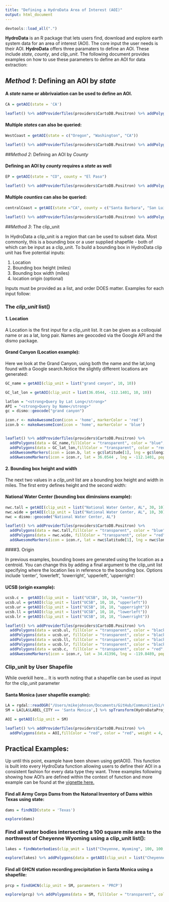 ```yaml
---
title: "Defining a HydroData Area of Interest (AOI)"
output: html_document
---
```


```r
devtools::load_all(".")
```

**HydroData** is an R package that lets users find, download and explore earth system data for an area of interest (AOI). The core input the user needs is their AOI. **HydroData** offers three paramaters to define an AOI. These include  *state*, *county*, and *clip_unit*. The following document provides examples on how to use these parameters to define an AOI for data extraction:

## *Method 1*: Defining an AOI by *state*   

#### A *state* name or abbrivaiation can be used to define an AOI.

```r
CA = getAOI(state = 'CA')
```

```r
leaflet() %>% addProviderTiles(providers$CartoDB.Positron) %>% addPolygons(data = CA,fillColor = "transparent", color = 'red', weight = 1)
```

#### Multiple *states* can also be queried:

```r
WestCoast = getAOI(state = c("Oregon", "Washington", "CA"))
```

```r
leaflet() %>% addProviderTiles(providers$CartoDB.Positron) %>% addPolygons(data = WestCoast,fillColor = "transparent", color = "red", weight = 1)
```

##*Method 2*: Defining an AOI by *County*  

#### Defining an AOI by *county* requires a *state* as well

```r
EP = getAOI(state = "CO", county = "El Paso")
```

```r
leaflet() %>% addProviderTiles(providers$CartoDB.Positron) %>% addPolygons(data = EP,fillColor = "red", color = "red", weight = 4)
```

#### Multiple *counties* can also be queried:

```r
centralCoast = getAOI(state ="CA", county = c("Santa Barbara", "San Luis Obispo", "Ventura"))
```

```r
leaflet() %>% addProviderTiles(providers$CartoDB.Positron) %>% addPolygons(data = centralCoast,fillColor = "transparent", color = "red", weight = 1)
```



##*Method 3*: The clip_unit

In HydroData a clip_unit is a region that can be used to subset data. Most commonly, this is a bounding box or a user supplied shapefile - both of which can be input as a clip_unit. To build a bounding box in HydroData clip unit has five potential inputs:

(1) Location   
(2) Bounding box height (miles)   
(3) Bounding box width (miles)  
(4) location origin (optional)   

Inputs must be provided as a list, and order DOES matter. Examples for each input follow: 

### The *clip_unit* list()

#### 1. Location

A Location is the first  input for a clip_unit list. It can be given as a colloquial name or as a lat, long pair. Names are geocoded via the Google API and the dismo package.   

#### Grand Canyon (Location example):

Here we look at the Grand Canyon, using both the name and the lat,long found with a Google search.Notice the slightly different locations are generated:

```r
GC_name = getAOI(clip_unit = list("grand canyon", 10, 10))

GC_lat_lon = getAOI(clip_unit = list(36.0544, -112.1401, 10, 10))
```

```r

latlon = "<strong>Query by Lat Long</strong>"
API = "<strong>Query by Name</strong>"
gc = dismo::geocode("grand canyon")

icon.r <- makeAwesomeIcon(icon = 'home', markerColor = 'red')
icon.b <- makeAwesomeIcon(icon = 'home', markerColor = 'blue')


leaflet() %>% addProviderTiles(providers$CartoDB.Positron) %>% 
  addPolygons(data = GC_name,fillColor = "transparent", color = "blue", weight = 4) %>% 
  addPolygons(data = GC_lat_lon,fillColor = "transparent", color = "red", weight = 4) %>% 
  addAwesomeMarkers(icon = icon.b, lat = gc$latitude[1], lng = gc$longitude[1], popup = API) %>% 
  addAwesomeMarkers(icon = icon.r, lat = 36.0544 , lng = -112.1401, popup = latlon)
```


#### 2. Bounding box height and width

The next two values in a *clip_unit* list are a bounding box height and width in miles. The first entry defines  height and the second  width: 

#### National Water Center (bounding box diminsions example):

```r
nwc.tall = getAOI(clip_unit = list("National Water Center, AL", 30, 10))
nwc.wide = getAOI(clip_unit = list("National Water Center, AL", 10, 30))
nwc = dismo::geocode("National Water Center, AL")
```

```r
leaflet() %>% addProviderTiles(providers$CartoDB.Positron) %>% 
  addPolygons(data = nwc.tall,fillColor = "transparent", color = "blue", weight = 4, label = "Tall: list('National Water Center, AL', 30, 10)") %>%  
  addPolygons(data = nwc.wide, fillColor = "transparent", color = "red", weight = 4, label = "Wide: list('National Water Center, AL', 30, 10)") %>% 
  addAwesomeMarkers(icon = icon.r, lat = nwc$latitude[1], lng = nwc$longitude[1], popup = "National Water Center")
```

####3. Origin

In previous examples, bounding boxes are generated using the location as a centroid. You can change this by adding a final argument to the clip_unit list specifying where the location lies in reference to the bounding box. Options include 'center', 'lowerleft', 'lowerright', 'upperleft', 'upperright':

#### UCSB (origin example):

```r
ucsb.c =  getAOI(clip_unit =  list("UCSB", 10, 10, "center"))
ucsb.ul = getAOI(clip_unit = list("UCSB", 10, 10, "upperleft"))
ucsb.ur = getAOI(clip_unit = list("UCSB", 10, 10, "upperright"))
ucsb.ll = getAOI(clip_unit = list("UCSB", 10, 10, "lowerleft"))
ucsb.lr = getAOI(clip_unit = list("UCSB", 10, 10, "lowerright"))
```

```r
leaflet() %>% addProviderTiles(providers$CartoDB.Positron) %>% 
  addPolygons(data = ucsb.ul, fillColor = "transparent", color = "black", weight = 4, label = "upperleft") %>% 
  addPolygons(data = ucsb.ur, fillColor = "transparent", color = "black", weight = 4, label = "upperright") %>% 
  addPolygons(data = ucsb.ll, fillColor = "transparent", color = "black", weight = 4, label = "lowerleft") %>% 
  addPolygons(data = ucsb.lr, fillColor = "transparent", color = "black", weight = 4, label = "lowerright") %>% 
  addPolygons(data = ucsb.c,  fillColor = "transparent", color = "red", weight = 4, label = "center") %>% 
  addAwesomeMarkers(icon = icon.r, lat = 34.41396, lng = -119.8489, popup = 'UCSB')
```

### Clip_unit by User Shapefile

While overkill here... It is worth noting that a shapefile can be used as input for the clip_unit parameter

#### Santa Monica (user shapefile example):

```r
LA = rgdal::readOGR("/Users/mikejohnson/Documents/GitHub/Communities1/Communities.shp")
SM = LA[LA$LABEL_CITY == 'Santa Monica',] %>% spTransform(HydroDataProj)

AOI = getAOI(clip_unit = SM)
```

```r
leaflet() %>% addProviderTiles(providers$CartoDB.Positron) %>% 
  addPolygons(data = AOI,fillColor = "red", color = "red", weight = 4, label = "Santa Monica")
```

## Practical Examples: 

Up until this point, example have been shown using getAOI(). This function is built into every HydroData function allowing users to define their AOI in a consistent fashion for every data type they want. Three examples following showing how AOI's are defined within the context of function and more example can be found at the [vignette here.](https://rawgit.com/mikejohnson51/HydroData/master/vignettes/HydroData_example.html)

#### Find all Army Corps Dams from the Natonal Inventory of Dams within Texas using state:

```r

dams = findNID(state = 'Texas')

explore(dams)

```

### Find all water bodies intersecting a 100 square mile area to the northwest of Cheyenne Wyoming using a clip_unit list():  

```r

lakes = findWaterbodies(clip_unit = list("Cheyenne, Wyoming", 100, 100, origin = "lowerright"))

explore(lakes) %>% addPolygons(data = getAOI(clip_unit = list("Cheyenne, Wyoming", 100, 100, origin = "lowerright")), fillColor = 'transparent', color = 'black')

```

#### Find all GHCN station recording precipitation in Santa Monica using a shapefile:


```r
prcp = findGHCN(clip_unit = SM, parameters = 'PRCP')

explore(prcp) %>% addPolygons(data = SM, fillColor = "transparent", color = 'black')

```

